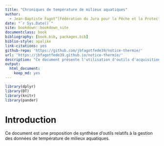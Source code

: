 ```yaml
--- 
title: "Chroniques de température de milieux aquatiques"
author: 
  - Jean-Baptiste Fagot^[Fédération du Jura pour la Pêche et la Protection du Milieu Aquatique, jean-baptiste.fagot@peche-jura.com]
date: "`r Sys.Date()`"
site: bookdown::bookdown_site
documentclass: book
bibliography: [book.bib, packages.bib]
biblio-style: apalike
link-citations: yes
github-repo: 'https://github.com/jbfagotfede39/notice-thermie/'
url: 'https://jbfagotfede39.github.io/notice-thermie/'
description: "Ce document présente l'utilisation d'outils d'acquisition et de traitement de chroniques de température de milieux aquatiques développés dans le cadre du RSTMAJ."
output: 
  html_document: 
    keep_md: yes
---
```


```r
library(dplyr)
library(DT)
library(knitr)
library(pander)
```

# Introduction {-}

Ce document est une proposition de synthèse d'outils relatifs à la gestion des données de température de milieux aquatiques.

